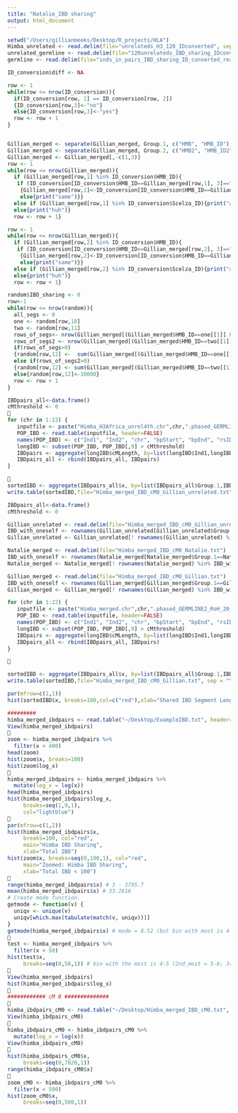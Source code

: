 ```yaml
---
title: "Natalie_IBD sharing"
output: html_document
---
```


```r
setwd("/Users/gillianmeeks/Desktop/R_projects/HLA")
Himba_unrelated <- read.delim(file="unrelateds_H3_120_IDconverted", sep =" ")
unrelated_germline <- read.delim(file="120unrelateds_IBD_sharing_IDconverted")
germline <- read.delim(file="inds_in_pairs_IBD_sharing_ID_converted_real", sep=" ")

```
```r
ID_conversion$diff <- NA

row <- 1
while(row <= nrow(ID_conversion)){
  if(ID_conversion[row, 1] == ID_conversion[row, 2])
  {ID_conversion[row,3]<-"no"}
  else{ID_conversion[row,3]<-"yes"}
  row <- row + 1
}


Gillian_merged <- separate(Gillian_merged, Group.1, c("HMB", "HMB_ID"), sep="HMB")
Gillian_merged <- separate(Gillian_merged, Group.2, c("HMB2", "HMB_ID2"), sep="HMB")
Gillian_merged <- Gillian_merged[,-c(1,3)]
row <- 1
while(row <= nrow(Gillian_merged)){
  if (Gillian_merged[row,1] %in% ID_conversion$HMB_ID){
   if (ID_conversion[ID_conversion$HMB_ID==Gillian_merged[row,1], 3]=="yes")
    {Gillian_merged[row,1]<-ID_conversion[ID_conversion$HMB_ID==Gillian_merged[row,1], 2]}
    else{print("same")}}
  else if (Gillian_merged[row,1] %in% ID_conversion$Scelza_ID){print("already Scelza")}
  else{print("huh")}
  row <- row + 1}

row <- 1
while(row <= nrow(Gillian_merged)){
  if (Gillian_merged[row,2] %in% ID_conversion$HMB_ID){
   if (ID_conversion[ID_conversion$HMB_ID==Gillian_merged[row,2], 3]=="yes")
    {Gillian_merged[row,2]<-ID_conversion[ID_conversion$HMB_ID==Gillian_merged[row,2], 2]}
    else{print("same")}}
  else if (Gillian_merged[row,2] %in% ID_conversion$Scelza_ID){print("already Scelza")}
  else{print("huh")}
  row <- row + 1}
```

```r
random$IBD_sharing <- 0
row<-1
while(row <= nrow(random)){
  all_segs <- 0
  one <- random[row,10]
  two <- random[row,11]
  rows_of_segs<- nrow(Gillian_merged[(Gillian_merged$HMB_ID==one[[1]] & Gillian_merged$HMB_ID2==two[[1]]), ] [3])
  rows_of_segs2 <- nrow(Gillian_merged[(Gillian_merged$HMB_ID==two[[1]] & Gillian_merged$HMB_ID2==one[[1]]), ] [3])
  if(rows_of_segs>0)
  {random[row,12] <-  sum(Gillian_merged[(Gillian_merged$HMB_ID==one[[1]] & Gillian_merged$HMB_ID2==two[[1]]), ] [3])}
  else if(rows_of_segs2>0)
  {random[row,12] <- sum(Gillian_merged[(Gillian_merged$HMB_ID==two[[1]] & Gillian_merged$HMB_ID2==one[[1]]), ] [3])}
  else{random[row,12]<-10000}
  row <- row + 1
}

```

```r
IBDpairs_all<-data.frame()
cMthreshold <- 0

for (chr in 1:22) {
   inputfile <- paste("Himba_H3Africa_unrel4th.chr",chr,".phased_GERMLINE2_RoH_75_1_hap.match",sep="")
   POP_IBD <- read.table(inputfile, header=FALSE)
   names(POP_IBD) <- c("Ind1", "Ind2", "chr", "bpStart", "bpEnd", "rsIDStart", "rsIDEnd", "NumberOfSNPs", "cMLength", "cM", "mismatch", "Ind1 homoz match", "Ind2 homoz match")
   longIBD <- subset(POP_IBD, POP_IBD[,9] > cMthreshold)
   IBDpairs <- aggregate(longIBD$cMLength, by=list(longIBD$Ind1,longIBD$Ind2), FUN="sum")
   IBDpairs_all <- rbind(IBDpairs_all, IBDpairs)
}


sortedIBD <- aggregate(IBDpairs_all$x, by=list(IBDpairs_all$Group.1,IBDpairs_all$Group.2), FUN="sum")
write.table(sortedIBD,file="Himba_merged_IBD_cM0_Gillian_unrelated.txt", sep = "\t", col.names=TRUE, row.names=FALSE, quote=FALSE)

IBDpairs_all<-data.frame()
cMthreshold <- 0

Gillian_unrelated <- read.delim(file="Himba_merged_IBD_cM0_Gillian_unrelated.txt")
IBD_with_oneself <- rownames(Gillian_unrelated[Gillian_unrelated$Group.1==Gillian_unrelated$Group.2,])
Gillian_unrelated <- Gillian_unrelated[! rownames(Gillian_unrelated) %in% IBD_with_oneself,]

Natalie_merged <- read.delim(file="Himba_merged_IBD_cM0_Natalie.txt")
IBD_with_oneself <- rownames(Natalie_merged[Natalie_merged$Group.1==Natalie_merged$Group.2,])
Natalie_merged <- Natalie_merged[! rownames(Natalie_merged) %in% IBD_with_oneself,]

Gillian_merged <- read.delim(file="Himba_merged_IBD_cM0_Gillian.txt")
IBD_with_oneself <- rownames(Gillian_merged[Gillian_merged$Group.1==Gillian_merged$Group.2,])
Gillian_merged <- Gillian_merged[! rownames(Gillian_merged) %in% IBD_with_oneself,]

for (chr in 1:22) {
   inputfile <- paste("Himba_merged.chr",chr,".phased_GERMLINE2_RoH_20_1_hap.match",sep="")
   POP_IBD <- read.table(inputfile, header=FALSE)
   names(POP_IBD) <- c("Ind1", "Ind2", "chr", "bpStart", "bpEnd", "rsIDStart", "rsIDEnd", "NumberOfSNPs", "cMLength", "cM", "mismatch", "Ind1 homoz match", "Ind2 homoz match")
   longIBD <- subset(POP_IBD, POP_IBD[,9] > cMthreshold)
   IBDpairs <- aggregate(longIBD$cMLength, by=list(longIBD$Ind1,longIBD$Ind2), FUN="sum")
   IBDpairs_all <- rbind(IBDpairs_all, IBDpairs)
}



sortedIBD <- aggregate(IBDpairs_all$x, by=list(IBDpairs_all$Group.1,IBDpairs_all$Group.2), FUN="sum")
write.table(sortedIBD,file="Himba_merged_IBD_cM0_Gillian.txt", sep = "\t", col.names=TRUE, row.names=FALSE, quote=FALSE)

par(mfrow=c(1,1))
hist(sortedIBD$x, breaks=100,col=c("red"),xlab="Shared IBD Segment Lengths in (cM)")

#########
himba_merged_ibdpairs <- read.table("~/Desktop/ExampleIBD.txt", header=TRUE)
View(himba_merged_ibdpairs)

zoom <- himba_merged_ibdpairs %>%
  filter(x < 400) 
head(zoom)     
hist(zoom$x, breaks=100)
hist(zoom$log_x)

himba_merged_ibdpairs <- himba_merged_ibdpairs %>%
  mutate(log_x = log(x))
head(himba_merged_ibdpairs)
hist(himba_merged_ibdpairs$log_x,
     breaks=seq(1,9,1),
     col="lightblue")

par(mfrow=c(1,2))
hist(himba_merged_ibdpairs$x,
     breaks=100, col="red",
     main="Himba IBD Sharing",
     xlab="Total IBD")
hist(zoom$x, breaks=seq(0,100,1), col="red",
     main="Zoomed: Himba IBD Sharing",
     xlab="Total IBD < 100")

range(himba_merged_ibdpairs$x) # 3 - 3795.7
mean(himba_merged_ibdpairs$x) # 33.2616
# Create mode function.
getmode <- function(v) {
  uniqv <- unique(v)
  uniqv[which.max(tabulate(match(v, uniqv)))]
}
getmode(himba_merged_ibdpairs$x) # mode = 8.52 (but bin with most is 4-5 (look below))

test <- himba_merged_ibdpairs %>%
  filter(x < 50)
hist(test$x,
     breaks=seq(0,50,1)) # bin with the most is 4-5 (2nd_most = 5-6; 3rd most = 3-4)

View(himba_merged_ibdpairs)
hist(himba_merged_ibdpairs$log_x)

############ cM 0 ##############

himba_ibdpairs_cM0 <- read.table("~/Desktop/Himba_merged_IBD_cM0.txt", header=TRUE)
View(himba_ibdpairs_cM0)

himba_ibdpairs_cM0 <- himba_ibdpairs_cM0 %>%
  mutate(log_x = log(x))
View(himba_ibdpairs_cM0)

hist(himba_ibdpairs_cM0$x,
     breaks=seq(0,7020,1))
range(himba_ibdpairs_cM0$x)

zoom_cM0 <- himba_ibdpairs_cM0 %>%
  filter(x < 500)
hist(zoom_cM0$x,
     breaks=seq(0,500,1))
```

